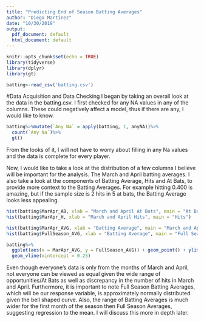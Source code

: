 ```yaml
---
title: "Predicting End of Season Batting Averages"
author: "Diego Martinez"
date: "10/30/2019"
output:
  pdf_document: default
  html_document: default
---
```


```r
knitr::opts_chunk$set(echo = TRUE)
library(tidyverse)
library(dplyr)
library(gt)

batting<-read_csv('batting.csv')


```

#Data Acquisition and Data Checking
I began by taking an overall look at the data in the batting.csv. I first checked for any NA values in any of the columns. These could negatively affect a model, thus if there are any, I would like to know. 
```r
batting%>%mutate(`Any Na` = apply(batting, 1, anyNA))%>%
  count(`Any Na`)%>%
  gt()

```
From the looks of it, I will not have to worry about filling in any Na values and the data is complete for every player. 

Now, I would like to take a look at the distribution of a few columns I believe will be important for the analysis. The March and April batting averages. I also take a look at the components of Batting Average, Hits and At Bats, to provide more context to the Batting Averages. For example hitting 0.400 is amazing, but if the sample size is 2 hits in 5 at bats, the Batting Average looks less appealing.  

```r
hist(batting$MarApr_AB, xlab = "March and April At Bats", main = "At Bats")
hist(batting$MarApr_H, xlab = "March and April Hits", main = "Hits")

hist(batting$MarApr_AVG, xlab = "Batting Average", main = "March and April Average" )
hist(batting$FullSeason_AVG, xlab = "Batting Average", main = "Full Season Average")

batting%>%
  ggplot(aes(x = MarApr_AVG, y = FullSeason_AVG)) + geom_point() + ylim(0, 0.5) + xlim(0,0.5)+ geom_hline(yintercept=0.25)+
  geom_vline(xintercept = 0.25)
```

Even though everyone's data is only from the months of March and April, not everyone can be viewed as equal given the wide range of opportunities/At Bats as well as discrepancy in the number of hits in March and April. Furthermore, it is important to note Full Season Batting Averages, which will be our response variable, is approximately normally distributed given the bell shaped curve. Also, the range of Batting Averages is much wider for the first month of the season then Full Season Averages, suggesting regression to the mean. I will discuss this more in depth later. 





